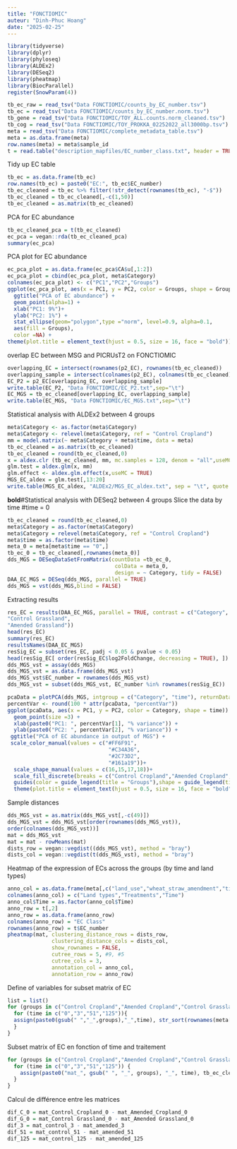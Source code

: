 ```yaml
---
title: "FONCTIOMIC"
auteur: "Dinh-Phuc Hoang"
date: "2025-02-25"
---
```



```r
library(tidyverse)
library(dplyr)
library(phyloseq)
library(ALDEx2)
library(DESeq2)
library(pheatmap)
library(BiocParallel)
register(SnowParam(4))
```

```r
tb_ec_raw = read_tsv("Data FONCTIOMIC/counts_by_EC_number.tsv")
tb_ec = read_tsv("Data FONCTIOMIC/counts_by_EC_number.norm.tsv")
tb_gene = read_tsv("Data FONCTIOMIC/TOY_ALL.counts.norm_cleaned.tsv")
tb_cog = read_tsv("Data FONCTIOMIC/TOY_PROKKA_02252022_all3000bp.tsv")
meta = read_tsv("Data FONCTIOMIC/complete_metadata_table.tsv")
meta = as.data.frame(meta)
row.names(meta) = meta$sample_id
t = read.table("description_mapfiles/EC_number_class.txt", header = TRUE, sep = "\t")
```
Tidy up EC table
```r
tb_ec = as.data.frame(tb_ec)
row.names(tb_ec) = paste0("EC:", tb_ec$EC_number)
tb_ec_cleaned = tb_ec %>% filter(!str_detect(rownames(tb_ec), "-$"))
tb_ec_cleaned = tb_ec_cleaned[,-c(1,50)]
tb_ec_cleaned = as.matrix(tb_ec_cleaned)
```
PCA for EC abundance

```r
tb_ec_cleaned_pca = t(tb_ec_cleaned)
ec_pca = vegan::rda(tb_ec_cleaned_pca)
summary(ec_pca)
```
PCA plot for EC abundance
```r
ec_pca_plot = as.data.frame(ec_pca$CA$u[,1:2])
ec_pca_plot = cbind(ec_pca_plot, meta$Category)
colnames(ec_pca_plot) <- c("PC1","PC2","Groups")
ggplot(ec_pca_plot, aes(x = PC1, y = PC2, color = Groups, shape = Groups)) +
  ggtitle("PCA of EC abundance") +
  geom_point(alpha=1) +
  xlab("PC1: 9%")+
  ylab("PC2: 1%") +
  stat_ellipse(geom="polygon",type ="norm", level=0.9, alpha=0.1,
  aes(fill = Groups),
  color =NA) +
theme(plot.title = element_text(hjust = 0.5, size = 16, face = "bold"))
```
overlap EC between MSG and PICRUsT2 on FONCTIOMIC
```r
overlapping_EC = intersect(rownames(p2_EC), rownames(tb_ec_cleaned))
overlapping_sample = intersect(colnames(p2_EC), colnames(tb_ec_cleaned))
EC_P2 = p2_EC[overlapping_EC, overlapping_sample]
write.table(EC_P2, "Data FONCTIOMIC/EC_P2.txt",sep="\t")
EC_MGS = tb_ec_cleaned[overlapping_EC, overlapping_sample]
write.table(EC_MGS, "Data FONCTIOMIC/EC_MGS.txt",sep="\t")
```
Statistical analysis with ALDEx2 between 4 groups
```r
meta$Category <- as.factor(meta$Category)
meta$Category <- relevel(meta$Category, ref = "Control Cropland")
mm = model.matrix(~ meta$Category + meta$time, data = meta)
tb_ec_cleaned = as.matrix(tb_ec_cleaned)
tb_ec_cleaned = round(tb_ec_cleaned,0)
x = aldex.clr (tb_ec_cleaned, mm, mc.samples = 128, denom = "all",useMC=TRUE)
glm.test = aldex.glm(x, mm)
glm.effect <- aldex.glm.effect(x,useMC = TRUE)
MGS_EC_aldex = glm.test[,13:20]
write.table(MGS_EC_aldex, "ALDEx2/MGS_EC_aldex.txt", sep = "\t", quote = FALSE, row.names = TRUE, col.names = TRUE)
```
**bold**#Statistical analysis with DESeq2 between 4 groups
Slice the data by time #time = 0
```r
tb_ec_cleaned = round(tb_ec_cleaned,0)
meta$Category = as.factor(meta$Category)
meta$Category = relevel(meta$Category, ref = "Control Cropland")
meta$time = as.factor(meta$time)
meta_0 = meta[meta$time == "0",]
tb_ec_0 = tb_ec_cleaned[,rownames(meta_0)]
dds_MGS = DESeqDataSetFromMatrix(countData =tb_ec_0,
                                  colData = meta_0,
                                  design = ~ Category, tidy = FALSE)
DAA_EC_MGS = DESeq(dds_MGS, parallel = TRUE)
dds_MGS = vst(dds_MGS,blind = FALSE)
```
Extracting results
```r
res_EC = results(DAA_EC_MGS, parallel = TRUE, contrast = c("Category",
"Control Grassland",
"Amended Grassland"))
head(res_EC)
summary(res_EC)
resultsNames(DAA_EC_MGS)
resSig_EC = subset(res_EC, padj < 0.05 & pvalue < 0.05)
head(resSig_EC[ order(resSig_EC$log2FoldChange, decreasing = TRUE), ])
dds_MGS_vst = assay(dds_MGS)
dds_MGS_vst = as.data.frame(dds_MGS_vst)
dds_MGS_vst$EC_number = rownames(dds_MGS_vst)
dds_MGS_vst = subset(dds_MGS_vst, EC_number %in% rownames(resSig_EC))
```

```r
pcaData = plotPCA(dds_MGS, intgroup = c("Category", "time"), returnData = TRUE)
percentVar <- round(100 * attr(pcaData, "percentVar"))
ggplot(pcaData, aes(x = PC1, y = PC2, color = Category, shape = time)) +
  geom_point(size =3) +
  xlab(paste0("PC1: ", percentVar[1], "% variance")) +
  ylab(paste0("PC2: ", percentVar[2], "% variance")) +
 ggtitle("PCA of EC abundance in output of MGS") +
 scale_color_manual(values = c("#FF6F91",
                                "#C34A36",
                                "#2C73D2",
                                "#161a19"))+
  scale_shape_manual(values = c(16,15,17,18))+
  scale_fill_discrete(breaks = c("Control Cropland","Amended Cropland","Control Grassland","Amended Grassland"))+
  guides(color = guide_legend(title = "Groups"),shape = guide_legend(title = "Time")) +  
  theme(plot.title = element_text(hjust = 0.5, size = 16, face = "bold"))
```
Sample distances
```r
dds_MGS_vst = as.matrix(dds_MGS_vst[,-c(49)])
dds_MGS_vst = dds_MGS_vst[order(rownames(dds_MGS_vst)),
order(colnames(dds_MGS_vst))]
mat = dds_MGS_vst
mat = mat - rowMeans(mat)
dists_row = vegan::vegdist((dds_MGS_vst), method = "bray")
dists_col = vegan::vegdist(t(dds_MGS_vst), method = "bray")
```
Heatmap of the expression of ECs across the groups (by time and land types)
```r
anno_col = as.data.frame(meta[,c("land_use","wheat_straw_amendment","time")])
colnames(anno_col) = c("Land types","Treatments","Time")
anno_col$Time = as.factor(anno_col$Time)
anno_row = t[,2]
anno_row = as.data.frame(anno_row)
colnames(anno_row) = "EC Class"
rownames(anno_row) = t$EC_number
pheatmap(mat, clustering_distance_rows = dists_row, 
              clustering_distance_cols = dists_col,
              show_rownames = FALSE, 
              cutree_rows = 5, #9, #5
              cutree_cols = 3,
              annotation_col = anno_col, 
              annotation_row = anno_row)
```
Define of variables for subset matrix of EC
```r
list = list()
for (groups in c("Control Cropland","Amended Cropland","Control Grassland","Amended Grassland")){
  for (time in c("0","3","51","125")){
  assign(paste0(gsub(" ","_",groups),"_",time), str_sort(rownames(meta[meta$Category == groups & meta$time == time,])))
  }
}
```
Subset matrix of EC en fonction of time and traitement
```r
for (groups in c("Control Cropland","Amended Cropland","Control Grassland","Amended Grassland")) {
  for (time in c("0","3","51","125")) {
    assign(paste0("mat_", gsub(" ", "_", groups), "_", time), tb_ec_cleaned[, get(paste0(gsub(" ", "_", groups), "_", time))])
  }
}
```
Calcul de différence entre les matrices
```r
dif_C_0 = mat_Control_Cropland_0 - mat_Amended_Cropland_0
dif_G_0 = mat_Control Grassland_0 - mat_Amended Grassland_0
dif_3 = mat_control_3 - mat_amended_3
dif_51 = mat_control_51 - mat_amended_51
dif_125 = mat_control_125 - mat_amended_125
```


